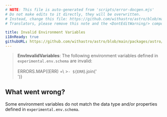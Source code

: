 ```yaml
---
# NOTE: This file is auto-generated from 'scripts/error-docgen.mjs'
# Do not make edits to it directly, they will be overwritten.
# Instead, change this file: https://github.com/withastro/astro/blob/main/packages/astro/src/core/errors/errors-data.ts
# Translators, please remove this note and the <DontEditWarning/> component.

title: Invalid Environment Variables
i18nReady: true
githubURL: https://github.com/withastro/astro/blob/main/packages/astro/src/core/errors/errors-data.ts
---
```


<DontEditWarning />


> **EnvInvalidVariables**: The following environment variables defined in `experimental.env.schema` are invalid:<br/><br/>ERRORS.MAP((ERR) =\ >`- ${ERR`).join('<br/>')}<br/>

## What went wrong?
Some environment variables do not match the data type and/or properties defined in `experimental.env.schema`.




